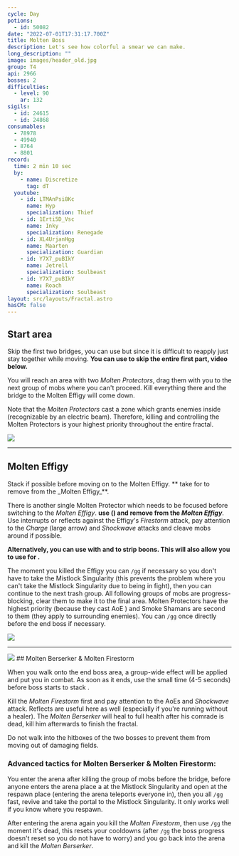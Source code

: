 ```yaml
---
cycle: Day
potions:
  - id: 50082
date: "2022-07-01T17:31:17.700Z"
title: Molten Boss
description: Let's see how colorful a smear we can make.
long_description: ""
image: images/header_old.jpg
group: T4
api: 2966
bosses: 2
difficulties:
  - level: 90
    ar: 132
sigils:
  - id: 24615
  - id: 24868
consumables:
  - 78978
  - 49940
  - 8764
  - 8801
record:
  time: 2 min 10 sec
  by:
    - name: Discretize
      tag: dT
  youtube:
    - id: LTMAnPsi8Kc
      name: Hyp
      specialization: Thief
    - id: 1Erti5D_Vsc
      name: Inky
      specialization: Renegade
    - id: XL4UrjanHgg
      name: Maarten
      specialization: Guardian
    - id: Y7X7_puBIkY
      name: Jetrell
      specialization: Soulbeast
    - id: Y7X7_puBIkY
      name: Roach
      specialization: Soulbeast
layout: src/layouts/Fractal.astro
hasCM: false
---
```


## Start area <Item id="50082" disableText/>

<Grid>

<GridItem sm="8">

Skip the first two bridges, you can use <Effect name="Stealth"/> but since it is difficult to reapply just stay together while moving.
**You can use <Item id="78978"/> to skip the entire first part, video below.**

You will reach an area with two _Molten Protectors_, drag them with you to the next group of mobs where you can't proceed. Kill everything there and the bridge to the Molten Effigy will come down.

Note that the _Molten Protectors_ cast a zone which grants enemies inside <Effect name="Invulnerability"/> (recognizable by an electric beam). Therefore, killing and controlling the Molten Protectors is your highest priority throughout the entire fractal.

<Tabs>

<Tab specialization="Revenant">
<ProfessionVideo title="First skip" profession="Revenant" src="vn2UvjuDW1M"/>
</Tab>

<Tab specialization="Guardian">
<ProfessionVideo title="First skip" profession="Guardian" timestamp="364" src="Lz0bHmnSRbI"/>
</Tab>

<Tab specialization="Thief">
<ProfessionVideo title="First skip" profession="Thief" timestamp="172" src="Alpgs_GaZV0"/>
</Tab>
</Tabs>
</GridItem>

<GridItem sm="4">
<Image src={import("./images/start.jpg")} caption="The long way down" />
</GridItem>
</Grid>

---

## Molten Effigy <Item id="50082" disableText/>

<Grid>
<GridItem sm="7">
Stack <Boon name="Might" /> if possible before moving on to the Molten Effigy. **<Specialization name="Revenant"/> take <Skill name="Legendary Demon Stance"/> for <Skill name="Banish Enchantment"/> to remove <Boon name="Protection" /> from the _Molten Effigy_**.

There is another single Molten Protector which needs to be focused before switching to the _Molten Effigy_. **<Specialization name="Revenant"/> use <Skill name="Banish Enchantment"/> (<Skill name="Legendary Demon Stance" disableText/>) and remove <Boon name="Protection"/> from the _Molten Effigy_**. Use interrupts or reflects against the Effigy's _Firestorm_ attack, pay attention to the _Charge_ (large arrow) and _Shockwave_ attacks and cleave mobs around if possible.

**Alternatively, you can use <Item id="72872"/> with <Skill name="Surge of the Mists"/> and <Skill name="Forced Engagement"/> to strip boons. This will also allow you to use <Skill name="Inspiring Reinforcement"/> for <Boon name="Stability"/>.**

The moment you killed the Effigy you can `/gg` if necessary so you don't have to take the Mistlock Singularity (this prevents the problem where you can't take the Mistlock Singularity due to being in fight), then you can continue to the next trash group. All following groups of mobs are progress-blocking, clear them to make it to the final area. Molten Protectors have the highest priority (because they cast AoE <Effect name="Invulnerability"/>) and Smoke Shamans are second to them (they apply <Effect name="Stealth"/> to surrounding enemies). You can `/gg` once directly before the end boss if necessary.

</GridItem>
<GridItem sm="5">
<Image src={import("./images/molten_effigy.jpg")} caption="The Molten Effigy" />
</GridItem>
</Grid>

---

<Grid>
<GridItem sm="5">
<Image src={import("./images/endboss.jpg")} caption="Molten Berserker & Molten Firestorm" />
</GridItem>
<GridItem sm="7">
## Molten Berserker & Molten Firestorm <Item id="50082" disableText/>

When you walk onto the end boss area, a group-wide <Effect name="Agony"/> effect will be applied and put you in combat. As soon as it ends, use the small time (4-5 seconds) before boss starts to stack <Boon name="Might"/>.

Kill the _Molten Firestorm_ first and pay attention to the AoEs and _Shockwave_ attack. Reflects are useful here as well (especially if you're running without a healer). The _Molten Berserker_ will heal to full health after his comrade is dead, kill him afterwards to finish the fractal.

Do not walk into the hitboxes of the two bosses to prevent them from moving out of damaging fields.

</GridItem>
</Grid>

### Advanced tactics for Molten Berserker & Molten Firestorm:

You enter the arena after killing the group of mobs before the bridge, before anyone enters the arena place a <Item id="78978"/> at the Mistlock Singularity and open at the respawn place (entering the arena teleports everyone in), then you all `/gg` fast, revive and take the portal to the Mistlock Singularity. It only works well if you know where you respawn.

After entering the arena again you kill the _Molten Firestorm_, then use `/gg` the moment it's dead, this resets your cooldowns (after `/gg` the boss progress doesn't reset so you do not have to worry) and you go back into the arena and kill the _Molten Berserker_.
